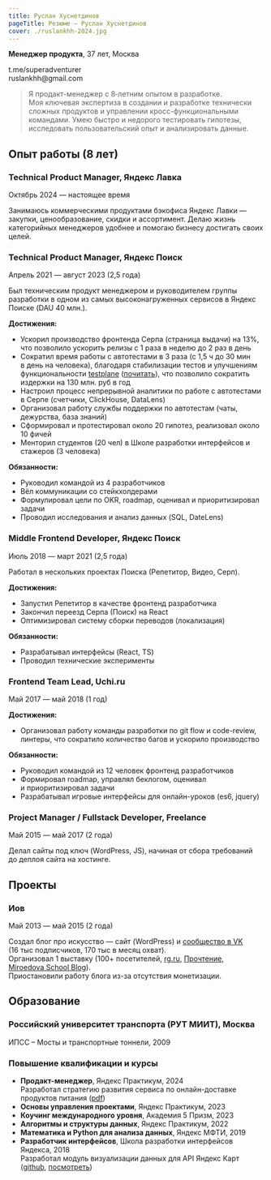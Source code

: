 ```yaml
---
title: Руслан Хуснетдинов
pageTitle: Резюме — Руслан Хуснетдинов
cover: ./ruslankhh-2024.jpg
---
```


**Менеджер продукта**, 37 лет, Москва

<Link to='https://t.me/superadventurer'>t.me/superadventurer</Link><br/>
ruslankhh@gmail.com

> Я продакт-менеджер с&nbsp;8&#8209;летним&nbsp;опытом в&nbsp;разработке.<br/>
> Моя&nbsp;ключевая экспертиза в&nbsp;создании и&nbsp;разработке технически сложных продуктов и&nbsp;управлении кросс-функциональными командами. Умею быстро и недорого тестировать гипотезы, исследовать пользовательский опыт и анализировать данные.

## Опыт работы <SubHeader type={5}>(8 лет)</SubHeader>


### Technical Product Manager, <SubHeader type={4}>Яндекс&nbsp;Лавка</SubHeader>

<SubHeader type={2}>Октябрь 2024 — настоящее время</SubHeader>

Занимаюсь коммерческими продуктами бэкофиса Яндекс Лавки — закупки, ценообразование, скидки и ассортимент. Делаю жизнь категорийных менеджеров удобнее и помогаю бизнесу достигать своих целей.

### Technical Product Manager, <SubHeader type={4}>Яндекс&nbsp;Поиск</SubHeader>

<SubHeader type={2}>Апрель 2021 — август 2023 (2,5&nbsp;года)</SubHeader>

Был техническим продукт менеджером и руководителем группы разработки в&nbsp;одном из&nbsp;самых высоконагруженных сервисов в&nbsp;Яндекс Поиске (DAU 40 млн.).

**Достижения:**
- Ускорил производство фронтенда Серпа (страница выдачи) на 13%,<br/>что&nbsp;позволило ускорить релизы с&nbsp;1&nbsp;раза в&nbsp;неделю до&nbsp;2&nbsp;раз в&nbsp;день
- Сократил время работы с автотестами в 3 раза (с 1,5 ч до&nbsp;30&nbsp;мин в&nbsp;день на&nbsp;человека), благодаря стабилизации тестов и&nbsp;улучшениям функциональности [testplane](https://github.com/gemini-testing/testplane) ([почитать](https://habr.com/en/companies/yandex/articles/808467)), что позволило сократить издержки на&nbsp;130&nbsp;млн.&nbsp;руб в&nbsp;год
- Настроил процесс непрерывной аналитики по работе с автотестами в&nbsp;Серпе (счетчики, ClickHouse, DataLens)
- Организовал работу службы поддержки по автотестам (чаты, дежурства, база знаний)
- Сформировал и протестировал около 20 гипотез, реализовал около 10&nbsp;фичей
- Менторил студентов (20 чел) в Школе разработки интерфейсов и стажеров (3&nbsp;человека)

**Обязанности:**
- Руководил командой из&nbsp;4&nbsp;разработчиков
- Вёл коммуникации со&nbsp;стейкхолдерами
- Формулировал цели по OKR, roadmap, оценивал и приоритизировал задачи
- Проводил исследования и анализ данных (SQL, DateLens)

### Middle Frontend Developer, <SubHeader type={4}>Яндекс&nbsp;Поиск</SubHeader>

<SubHeader type={2}>Июль 2018 — март 2021 (2,5&nbsp;года)</SubHeader>

Работал в нескольких проектах Поиска (Репетитор, Видео, Серп).

**Достижения:**
- Запустил Репетитор в качестве фронтенд разработчика
- Закончил переезд Серпа (Поиск) на&nbsp;React
- Оптимизировал систему сборки переводов (локализация)

**Обязанности:**
- Разрабатывал интерфейсы (React, TS)
- Проводил технические эксперименты

### Frontend Team Lead, <SubHeader type={4}>Uchi.ru</SubHeader>

<SubHeader type={2}>Май 2017 — май 2018 (1&nbsp;год)</SubHeader>

**Достижения:**
- Организовал работу команды разработки по git flow и code-review, линтеры, что&nbsp;сократило количество багов и ускорило производство

**Обязанности:**
- Руководил командой из 12 человек фронтенд разработчиков
- Формировал roadmap, управлял беклогом, оценивал и&nbsp;приоритизировал задачи
- Разрабатывал игровые интерфейсы для онлайн-уроков (es6, jquery)

### Project Manager / Fullstack Developer, <SubHeader type={4}>Freelance</SubHeader>

<SubHeader type={2}>Май 2015 — май 2017 (2&nbsp;года)</SubHeader>

Делал сайты под ключ (WordPress, JS), начиная от&nbsp;сбора требований до&nbsp;деплоя сайта на&nbsp;хостинге.

## Проекты

### Иов

<SubHeader type={2}>Май 2013 — май 2015 (2&nbsp;года)</SubHeader>

Создал блог про искусство — сайт (WordPress) и&nbsp;[сообщество в VK](https://vk.com/iovww) (16&nbsp;тыс подписчиков, 170&nbsp;тыс&nbsp;в&nbsp;месяц охват).<br />
Организовал 1 выставку (100+ посетителей, [rg.ru](https://rg.ru/2011/08/02/reg-szapad/lenfoto-anons.html?ysclid=lx1p54m5sg918521432), [Прочтение](https://prochtenie.org/preview/20734?ysclid=lx1p53g0na696081106), [Miroedova&nbsp;School&nbsp;Blog](http://illustration-study.blogspot.com/2011/08/blog-post_10.html)).<br />
Приостановили работу блога из-за&nbsp;отсутствия монетизации.

## Образование

### Российский университет транспорта (РУТ МИИТ), Москва

ИПСС – Мосты и транспортные тоннели, 2009

### Повышение квалификации и курсы

- **Продакт-менеджер**, Яндекс&nbsp;Практикум, 2024<br />
  Разработал стратегию развития сервиса по&nbsp;онлайн-доставке продуктов питания ([pdf](./practicum_product_strategy.pdf))
- **Основы управления проектами**, Яндекс&nbsp;Практикум, 2023
- **Коучинг международного уровня**, Академия&nbsp;5&nbsp;Призм, 2023
- **Алгоритмы и структуры данных**, Яндекс&nbsp;Практикум, 2022
- **Математика и Python для анализа данных**, Яндекс&nbsp;МФТИ, 2019
- **Разработчик интерфейсов**, Школа разработки интерфейсов Яндекса, 2018<br />
  Разработал модуль визуализации данных для&nbsp;API&nbsp;Яндекс&nbsp;Карт ([github](https://github.com/ruslanxdev/ymaps-polygonmap), [посмотреть](https://www.youtube.com/watch?v=rJe5IJsS_ho))
